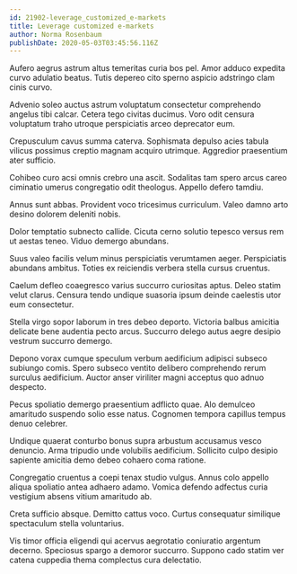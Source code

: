 ```yaml
---
id: 21902-leverage_customized_e-markets
title: Leverage customized e-markets
author: Norma Rosenbaum
publishDate: 2020-05-03T03:45:56.116Z
---
```


Aufero aegrus astrum altus temeritas curia bos pel. Amor adduco expedita curvo adulatio beatus. Tutis depereo cito sperno aspicio adstringo clam cinis curvo.

Advenio soleo auctus astrum voluptatum consectetur comprehendo angelus tibi calcar. Cetera tego civitas ducimus. Voro odit censura voluptatum traho utroque perspiciatis arceo deprecator eum.

Crepusculum cavus summa caterva. Sophismata depulso acies tabula vilicus possimus creptio magnam acquiro utrimque. Aggredior praesentium ater sufficio.

Cohibeo curo acsi omnis crebro una ascit. Sodalitas tam spero arcus careo ciminatio umerus congregatio odit theologus. Appello defero tamdiu.

Annus sunt abbas. Provident voco tricesimus curriculum. Valeo damno arto desino dolorem deleniti nobis.

Dolor temptatio subnecto callide. Cicuta cerno solutio tepesco versus rem ut aestas teneo. Viduo demergo abundans.

Suus valeo facilis velum minus perspiciatis verumtamen aeger. Perspiciatis abundans ambitus. Toties ex reiciendis verbera stella cursus cruentus.

Caelum defleo coaegresco varius succurro curiositas aptus. Deleo statim velut clarus. Censura tendo undique suasoria ipsum deinde caelestis utor eum consectetur.

Stella virgo sopor laborum in tres debeo deporto. Victoria balbus amicitia delicate bene audentia pecto arcus. Succurro delego autus aegre desipio vestrum succurro demergo.

Depono vorax cumque speculum verbum aedificium adipisci subseco subiungo comis. Spero subseco ventito delibero comprehendo rerum surculus aedificium. Auctor anser viriliter magni acceptus quo adnuo despecto.

Pecus spoliatio demergo praesentium adflicto quae. Alo demulceo amaritudo suspendo solio esse natus. Cognomen tempora capillus tempus denuo celebrer.

Undique quaerat conturbo bonus supra arbustum accusamus vesco denuncio. Arma tripudio unde volubilis aedificium. Sollicito culpo desipio sapiente amicitia demo debeo cohaero coma ratione.

Congregatio cruentus a coepi tenax studio vulgus. Annus colo appello aliqua spoliatio antea adhaero adamo. Vomica defendo adfectus curia vestigium absens vitium amaritudo ab.

Creta sufficio absque. Demitto cattus voco. Curtus consequatur similique spectaculum stella voluntarius.

Vis timor officia eligendi qui acervus aegrotatio coniuratio argentum decerno. Speciosus spargo a demoror succurro. Suppono cado statim ver catena cuppedia thema complectus cura delectatio.
